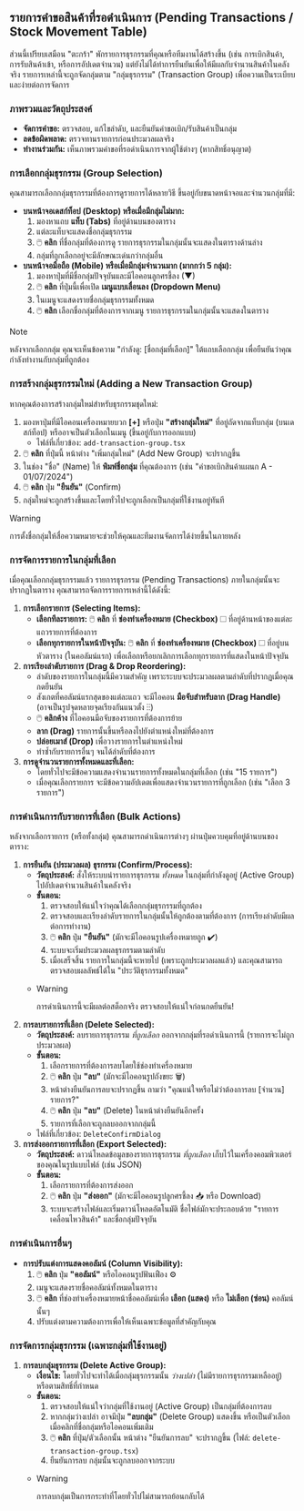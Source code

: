 ## รายการคำขอสินค้าที่รอดำเนินการ (Pending Transactions / Stock Movement Table)

ส่วนนี้เปรียบเสมือน "ตะกร้า" พักรายการธุรกรรมที่คุณหรือทีมงานได้สร้างขึ้น (เช่น การเบิกสินค้า, การรับสินค้าเข้า, หรือการอัปเดตจำนวน) แต่ยังไม่ได้ทำการยืนยันเพื่อให้มีผลกับจำนวนสินค้าในคลังจริง รายการเหล่านี้จะถูกจัดกลุ่มตาม "กลุ่มธุรกรรม" (Transaction Group) เพื่อความเป็นระเบียบและง่ายต่อการจัดการ

### ภาพรวมและวัตถุประสงค์
*   **จัดการคำขอ:** ตรวจสอบ, แก้ไขลำดับ, และยืนยันคำขอเบิก/รับสินค้าเป็นกลุ่ม
*   **ลดข้อผิดพลาด:** ตรวจทานรายการก่อนประมวลผลจริง
*   **ทำงานร่วมกัน:** เห็นภาพรวมคำขอที่รอดำเนินการจากผู้ใช้ต่างๆ (หากสิทธิ์อนุญาต)

### การเลือกกลุ่มธุรกรรม (Group Selection)

คุณสามารถเลือกกลุ่มธุรกรรมที่ต้องการดูรายการได้หลายวิธี ขึ้นอยู่กับขนาดหน้าจอและจำนวนกลุ่มที่มี:

*   **บนหน้าจอเดสก์ท็อป (Desktop) หรือเมื่อมีกลุ่มไม่มาก:**
    1.  มองหาแถบ **แท็บ (Tabs)** ที่อยู่ด้านบนของตาราง
    2.  แต่ละแท็บจะแสดงชื่อกลุ่มธุรกรรม
    3.  🖱️ **คลิก** ที่ชื่อกลุ่มที่ต้องการดู รายการธุรกรรมในกลุ่มนั้นจะแสดงในตารางด้านล่าง
    4.  กลุ่มที่ถูกเลือกอยู่จะมีลักษณะเด่นกว่ากลุ่มอื่น
*   **บนหน้าจอมือถือ (Mobile) หรือเมื่อมีกลุ่มจำนวนมาก (มากกว่า 5 กลุ่ม):**
    1.  มองหาปุ่มที่มีชื่อกลุ่มปัจจุบันและมีไอคอนลูกศรชี้ลง (▼)
    2.  🖱️ **คลิก** ที่ปุ่มนี้เพื่อเปิด **เมนูแบบเลื่อนลง (Dropdown Menu)**
    3.  ในเมนูจะแสดงรายชื่อกลุ่มธุรกรรมทั้งหมด
    4.  🖱️ **คลิก** เลือกชื่อกลุ่มที่ต้องการจากเมนู รายการธุรกรรมในกลุ่มนั้นจะแสดงในตาราง

> [!NOTE]
> 
> หลังจากเลือกกลุ่ม คุณจะเห็นข้อความ "กำลังดู: [ชื่อกลุ่มที่เลือก]" ใต้แถบเลือกกลุ่ม เพื่อยืนยันว่าคุณกำลังทำงานกับกลุ่มที่ถูกต้อง

### การสร้างกลุ่มธุรกรรมใหม่ (Adding a New Transaction Group)

หากคุณต้องการสร้างกลุ่มใหม่สำหรับธุรกรรมชุดใหม่:
1.  มองหาปุ่มที่มีไอคอนเครื่องหมายบวก **[+]** หรือปุ่ม **"สร้างกลุ่มใหม่"** ที่อยู่ถัดจากแท็บกลุ่ม (บนเดสก์ท็อป) หรืออาจเป็นตัวเลือกในเมนู (ขึ้นอยู่กับการออกแบบ)
    *   ไฟล์ที่เกี่ยวข้อง: `add-transaction-group.tsx`
2.  🖱️ **คลิก** ที่ปุ่มนี้ หน้าต่าง "เพิ่มกลุ่มใหม่" (Add New Group) จะปรากฏขึ้น
3.  ในช่อง "ชื่อ" (Name) ให้ **พิมพ์ชื่อกลุ่ม** ที่คุณต้องการ (เช่น "คำขอเบิกสินค้าแผนก A - 01/07/2024")
4.  🖱️ **คลิก** ปุ่ม **"ยืนยัน"** (Confirm)
5.  กลุ่มใหม่จะถูกสร้างขึ้นและโดยทั่วไปจะถูกเลือกเป็นกลุ่มที่ใช้งานอยู่ทันที

> [!WARNING]
> 
> การตั้งชื่อกลุ่มให้สื่อความหมายจะช่วยให้คุณและทีมงานจัดการได้ง่ายขึ้นในภายหลัง

### การจัดการรายการในกลุ่มที่เลือก

เมื่อคุณเลือกกลุ่มธุรกรรมแล้ว รายการธุรกรรม (Pending Transactions) ภายในกลุ่มนั้นจะปรากฏในตาราง คุณสามารถจัดการรายการเหล่านี้ได้ดังนี้:

1.  **การเลือกรายการ (Selecting Items):**
    *   **เลือกทีละรายการ:** 🖱️ **คลิก** ที่ **ช่องทำเครื่องหมาย (Checkbox)** ☐ ที่อยู่ด้านหน้าของแต่ละแถวรายการที่ต้องการ
    *   **เลือกทุกรายการในหน้าปัจจุบัน:** 🖱️ **คลิก** ที่ **ช่องทำเครื่องหมาย (Checkbox)** ☐ ที่อยู่บนหัวตาราง (ในคอลัมน์แรก) เพื่อเลือกหรือยกเลิกการเลือกทุกรายการที่แสดงในหน้าปัจจุบัน
2.  **การเรียงลำดับรายการ (Drag & Drop Reordering):**
    *   ลำดับของรายการในกลุ่มนี้มีความสำคัญ เพราะระบบจะประมวลผลตามลำดับที่ปรากฏเมื่อคุณกดยืนยัน
    *   สังเกตที่คอลัมน์แรกสุดของแต่ละแถว จะมีไอคอน **มือจับสำหรับลาก (Drag Handle)** (อาจเป็นรูปจุดหลายจุดเรียงกันแนวตั้ง ⋮⋮)
    *   🖱️ **คลิกค้าง** ที่ไอคอนมือจับของรายการที่ต้องการย้าย
    *   **ลาก (Drag)** รายการนั้นขึ้นหรือลงไปยังตำแหน่งใหม่ที่ต้องการ
    *   **ปล่อยเมาส์ (Drop)** เพื่อวางรายการในตำแหน่งใหม่
    *   ทำซ้ำกับรายการอื่นๆ จนได้ลำดับที่ต้องการ
3.  **การดูจำนวนรายการทั้งหมดและที่เลือก:**
    *   โดยทั่วไปจะมีข้อความแสดงจำนวนรายการทั้งหมดในกลุ่มที่เลือก (เช่น "15 รายการ")
    *   เมื่อคุณเลือกรายการ จะมีข้อความอัปเดตเพื่อแสดงจำนวนรายการที่ถูกเลือก (เช่น "เลือก 3 รายการ")

### การดำเนินการกับรายการที่เลือก (Bulk Actions)

หลังจากเลือกรายการ (หรือทั้งกลุ่ม) คุณสามารถดำเนินการต่างๆ ผ่านปุ่มควบคุมที่อยู่ด้านบนของตาราง:

1.  **การยืนยัน (ประมวลผล) ธุรกรรม (Confirm/Process):**
    *   **วัตถุประสงค์:** สั่งให้ระบบนำรายการธุรกรรม *ทั้งหมด* ในกลุ่มที่กำลังดูอยู่ (Active Group) ไปอัปเดตจำนวนสินค้าในคลังจริง
    *   **ขั้นตอน:**
        1.  ตรวจสอบให้แน่ใจว่าคุณได้เลือกกลุ่มธุรกรรมที่ถูกต้อง
        2.  ตรวจสอบและเรียงลำดับรายการในกลุ่มนั้นให้ถูกต้องตามที่ต้องการ (การเรียงลำดับมีผลต่อการทำงาน)
        3.  🖱️ **คลิก** ปุ่ม **"ยืนยัน"** (มักจะมีไอคอนรูปเครื่องหมายถูก ✔️)
        4.  ระบบจะเริ่มประมวลผลธุรกรรมตามลำดับ
        5.  เมื่อเสร็จสิ้น รายการในกลุ่มนี้จะหายไป (เพราะถูกประมวลผลแล้ว) และคุณสามารถตรวจสอบผลลัพธ์ได้ใน "ประวัติธุรกรรมทั้งหมด"
    *   > [!WARNING]
        >
        > การดำเนินการนี้จะมีผลต่อสต็อกจริง ตรวจสอบให้แน่ใจก่อนกดยืนยัน!
2.  **การลบรายการที่เลือก (Delete Selected):**
    *   **วัตถุประสงค์:** ลบรายการธุรกรรม *ที่ถูกเลือก* ออกจากกลุ่มที่รอดำเนินการนี้ (รายการจะไม่ถูกประมวลผล)
    *   **ขั้นตอน:**
        1.  เลือกรายการที่ต้องการลบโดยใช้ช่องทำเครื่องหมาย
        2.  🖱️ **คลิก** ปุ่ม **"ลบ"** (มักจะมีไอคอนรูปถังขยะ 🗑️)
        3.  หน้าต่างยืนยันการลบจะปรากฏขึ้น ถามว่า "คุณแน่ใจหรือไม่ว่าต้องการลบ [จำนวน] รายการ?"
        4.  🖱️ **คลิก** ปุ่ม **"ลบ"** (Delete) ในหน้าต่างยืนยันอีกครั้ง
        5.  รายการที่เลือกจะถูกลบออกจากกลุ่มนี้
    *   ไฟล์ที่เกี่ยวข้อง: `DeleteConfirmDialog`
3.  **การส่งออกรายการที่เลือก (Export Selected):**
    *   **วัตถุประสงค์:** ดาวน์โหลดข้อมูลของรายการธุรกรรม *ที่ถูกเลือก* เก็บไว้ในเครื่องคอมพิวเตอร์ของคุณในรูปแบบไฟล์ (เช่น JSON)
    *   **ขั้นตอน:**
        1.  เลือกรายการที่ต้องการส่งออก
        2.  🖱️ **คลิก** ปุ่ม **"ส่งออก"** (มักจะมีไอคอนรูปลูกศรชี้ลง 📥 หรือ Download)
        3.  ระบบจะสร้างไฟล์และเริ่มดาวน์โหลดอัตโนมัติ ชื่อไฟล์มักจะประกอบด้วย "รายการเคลื่อนไหวสินค้า" และชื่อกลุ่มปัจจุบัน

### การดำเนินการอื่นๆ

*   **การปรับแต่งการแสดงคอลัมน์ (Column Visibility):**
    1.  🖱️ **คลิก** ปุ่ม **"คอลัมน์"** หรือไอคอนรูปฟันเฟือง ⚙️
    2.  เมนูจะแสดงรายชื่อคอลัมน์ทั้งหมดในตาราง
    3.  🖱️ **คลิก** ที่ช่องทำเครื่องหมายหน้าชื่อคอลัมน์เพื่อ **เลือก (แสดง)** หรือ **ไม่เลือก (ซ่อน)** คอลัมน์นั้นๆ
    4.  ปรับแต่งตามความต้องการเพื่อให้เห็นเฉพาะข้อมูลที่สำคัญกับคุณ

### การจัดการกลุ่มธุรกรรม (เฉพาะกลุ่มที่ใช้งานอยู่)

1.  **การลบกลุ่มธุรกรรม (Delete Active Group):**
    *   **เงื่อนไข:** โดยทั่วไปจะทำได้เมื่อกลุ่มธุรกรรมนั้น *ว่างเปล่า* (ไม่มีรายการธุรกรรมเหลืออยู่) หรือตามสิทธิ์ที่กำหนด
    *   **ขั้นตอน:**
        1.  ตรวจสอบให้แน่ใจว่ากลุ่มที่ใช้งานอยู่ (Active Group) เป็นกลุ่มที่ต้องการลบ
        2.  หากกลุ่มว่างเปล่า อาจมีปุ่ม **"ลบกลุ่ม"** (Delete Group) แสดงขึ้น หรือเป็นตัวเลือกเมื่อคลิกที่ชื่อกลุ่มหรือไอคอนเพิ่มเติม
        3.  🖱️ **คลิก** ที่ปุ่ม/ตัวเลือกนั้น หน้าต่าง "ยืนยันการลบ" จะปรากฏขึ้น (ไฟล์: `delete-transaction-group.tsx`)
        4.  ยืนยันการลบ กลุ่มนั้นจะถูกลบออกจากระบบ
    *   > [!WARNING]
        >
        > การลบกลุ่มเป็นการกระทำที่โดยทั่วไปไม่สามารถย้อนกลับได้
